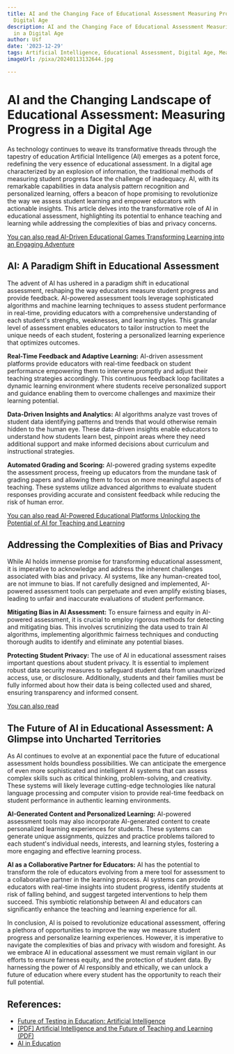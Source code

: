 ```yaml
---
title: AI and the Changing Face of Educational Assessment Measuring Progress in a
  Digital Age
description: AI and the Changing Face of Educational Assessment Measuring Progress
  in a Digital Age
author: Usf
date: '2023-12-29'
tags: Artificial Intelligence, Educational Assessment, Digital Age, Measurement, Progress
imageUrl: /pixa/20240113132644.jpg

---
```

# AI and the Changing Landscape of Educational Assessment: Measuring Progress  in a Digital Age

As technology continues to weave its transformative threads through the tapestry of education Artificial Intelligence (AI) emerges as a potent force, redefining the very  essence of educational assessment. In a digital age characterized by an explosion of information, the traditional methods of measuring student progress face the challenge  of inadequacy. AI, with its remarkable capabilities in data analysis pattern  recognition and personalized learning,  offers a beacon of hope promising to revolutionize the way we assess student learning and  empower educators with actionable insights. This article delves into the transformative role  of AI in educational assessment, highlighting its  potential to enhance teaching and learning while addressing the complexities of bias and  privacy concerns.

[You can also read AI-Driven Educational Games Transforming Learning into an Engaging Adventure](AI-Driven%20Educational%20Games%20Transforming%20Learning%20into%20an%20Engaging%20Adventure)


## AI: A Paradigm Shift in Educational Assessment

The advent of AI has ushered in a paradigm shift in educational assessment, reshaping the way educators measure  student progress and provide feedback. AI-powered assessment tools leverage sophisticated algorithms and  machine learning  techniques to assess  student performance in real-time,  providing educators with a comprehensive understanding of each  student's strengths, weaknesses, and learning styles.  This  granular level of assessment enables educators  to tailor instruction  to meet  the  unique needs of each  student, fostering a personalized learning experience that optimizes outcomes.

**Real-Time Feedback and  Adaptive Learning:** AI-driven assessment platforms provide educators with real-time feedback on student  performance empowering them to intervene promptly and adjust their  teaching strategies accordingly.  This continuous  feedback loop facilitates a  dynamic learning environment where students receive personalized support and guidance enabling them to overcome challenges  and  maximize their learning potential.

**Data-Driven Insights and Analytics:** AI algorithms analyze vast troves of student data identifying patterns and trends that would otherwise remain hidden to the human eye. These data-driven insights enable educators to understand how students learn best, pinpoint areas  where they  need  additional support and make informed decisions about curriculum and instructional strategies.

**Automated Grading and Scoring:** AI-powered grading systems expedite the  assessment process, freeing up educators from the mundane task of grading papers and allowing  them to focus on more  meaningful aspects of teaching. These systems utilize advanced algorithms to evaluate student responses providing accurate and consistent feedback while reducing  the risk of  human error.

[You can also read AI-Powered Educational Platforms Unlocking the Potential of AI for Teaching and Learning](AI-Powered%20Educational%20Platforms%20Unlocking%20the%20Potential%20of%20AI%20for%20Teaching%20and%20Learning)


## Addressing the Complexities of Bias and Privacy

While AI holds  immense promise for transforming  educational assessment, it is imperative to  acknowledge  and address the inherent challenges associated with bias and privacy. AI systems, like any human-created tool, are not  immune to bias.  If not carefully designed and  implemented, AI-powered assessment tools  can perpetuate and  even amplify existing biases, leading to unfair and  inaccurate evaluations of student performance.

**Mitigating Bias  in AI Assessment:** To ensure fairness and equity in AI-powered  assessment,  it is crucial to employ rigorous methods for detecting and mitigating bias. This involves scrutinizing the data used to train AI algorithms, implementing algorithmic fairness techniques and conducting thorough audits  to  identify and  eliminate any potential biases.

**Protecting Student Privacy:** The use of AI in educational assessment raises important questions about student privacy. It is essential to implement robust data security measures to safeguard student data  from unauthorized  access, use, or disclosure. Additionally, students and their families  must be fully informed about  how their data is being collected used and shared, ensuring transparency  and informed consent.

[You can also read ]()


## The  Future of AI in Educational Assessment: A Glimpse  into Uncharted Territories

As AI  continues to evolve at an exponential pace  the  future of educational assessment holds boundless possibilities. We can anticipate  the emergence of even more sophisticated and intelligent AI systems that can  assess  complex skills such as critical thinking, problem-solving, and creativity. These systems  will likely leverage cutting-edge technologies like natural language processing and computer vision to provide real-time feedback on student performance in authentic learning environments.

**AI-Generated Content and Personalized Learning:** AI-powered assessment tools may also incorporate AI-generated content to create personalized learning experiences for students. These systems can generate unique assignments, quizzes and practice problems tailored to  each student's individual needs, interests,  and learning styles, fostering a more engaging and effective learning process.

**AI as  a  Collaborative Partner for Educators:** AI  has the potential to transform the role of educators evolving from a mere tool for assessment  to a collaborative partner in the learning process. AI systems can provide educators with real-time  insights into student progress, identify students at risk of falling behind, and suggest targeted interventions  to help them succeed. This symbiotic relationship between AI and educators can significantly enhance the teaching and learning  experience for all.

In conclusion, AI is poised to revolutionize educational assessment,  offering a plethora  of opportunities  to improve the way we measure student progress and  personalize learning experiences. However, it is imperative to navigate the complexities of bias and privacy with wisdom and foresight. As we embrace AI in educational assessment we must remain vigilant  in our efforts to ensure fairness equity, and the protection of  student data. By harnessing  the power of AI responsibly and ethically, we can unlock a future of education  where every student has the opportunity to reach their  full potential.

## References:
- [Future of Testing in Education: Artificial Intelligence](https://www.americanprogress.org/article/future-testing-education-artificial-intelligence/)
- [[PDF] Artificial Intelligence and the Future of Teaching and Learning (PDF)](https://www2.ed.gov/documents/ai-report/ai-report.pdf)
- [AI in Education](https://www.educationnext.org/a-i-in-education-leap-into-new-era-machine-intelligence-carries-risks-challenges-promises/)
